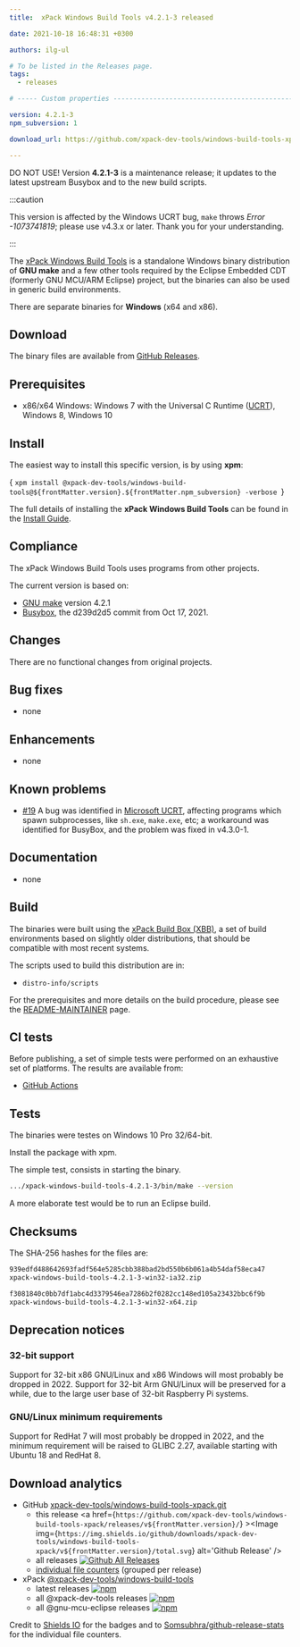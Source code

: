 ```yaml
---
title:  xPack Windows Build Tools v4.2.1-3 released

date: 2021-10-18 16:48:31 +0300

authors: ilg-ul

# To be listed in the Releases page.
tags:
  - releases

# ----- Custom properties -----------------------------------------------------

version: 4.2.1-3
npm_subversion: 1

download_url: https://github.com/xpack-dev-tools/windows-build-tools-xpack/releases/tag/v4.2.1-3/

---
```


DO NOT USE! Version **4.2.1-3** is a maintenance release; it updates to the latest upstream Busybox and to the new build scripts.

<!-- truncate -->


:::caution

This version is affected by the Windows UCRT bug, `make` throws _Error -1073741819_; please use v4.3.x or later. Thank you for your understanding.

:::

The [xPack Windows Build Tools](https://xpack-dev-tools.github.io/windows-build-tools-xpack/)
is a standalone Windows binary distribution of
**GNU make** and a few other tools required by the Eclipse Embedded CDT
(formerly GNU MCU/ARM Eclipse) project, but the binaries can also be used in
generic build environments.

There are separate binaries for **Windows** (x64 and x86).

## Download

The binary files are available from <a href={frontMatter.download_url}>GitHub Releases</a>.

## Prerequisites

- x86/x64 Windows: Windows 7 with the Universal C Runtime
  ([UCRT](https://support.microsoft.com/en-us/topic/update-for-universal-c-runtime-in-windows-c0514201-7fe6-95a3-b0a5-287930f3560c)),
  Windows 8, Windows 10

## Install

The easiest way to install this specific version, is by using **xpm**:

<CodeBlock language="console"> {
`xpm install @xpack-dev-tools/windows-build-tools@${frontMatter.version}.${frontMatter.npm_subversion} -verbose
`} </CodeBlock>

The full details of installing the **xPack Windows Build Tools**
can be found in the [Install Guide](/docs/install/).

## Compliance

The xPack Windows Build Tools uses programs from other projects.

The current version is based on:

- [GNU make](https://ftpmirror.gnu.org/make/) version 4.2.1
- [Busybox](https://github.com/rmyorston/busybox-w32), the d239d2d5
commit from Oct 17, 2021.

## Changes

There are no functional changes from original projects.

## Bug fixes

- none

## Enhancements

- none

## Known problems

- [#19](https://github.com/xpack-dev-tools/windows-build-tools-xpack/issues/19)
  A bug was identified in [Microsoft UCRT](https://github.com/xpack-dev-tools/ms-spawn-issue),
  affecting programs which spawn subprocesses, like `sh.exe`, `make.exe`, etc;
  a workaround was identified for BusyBox, and the problem was fixed in
  v4.3.0-1.

## Documentation

- none

## Build

The binaries were built using the
[xPack Build Box (XBB)](https://xpack.github.io/xbb/), a set
of build environments based on slightly older distributions, that should be
compatible with most recent systems.

The scripts used to build this distribution are in:

- `distro-info/scripts`

For the prerequisites and more details on the build procedure, please see the
[README-MAINTAINER](https://github.com/xpack-dev-tools/windows-build-tools-xpack/blob/xpack/README-MAINTAINER.md) page.

## CI tests

Before publishing, a set of simple tests were performed on an exhaustive
set of platforms. The results are available from:

- [GitHub Actions](https://github.com/xpack-dev-tools/windows-build-tools-xpack/actions/)

## Tests

The binaries were testes on Windows 10 Pro 32/64-bit.

Install the package with xpm.

The simple test, consists in starting the binary.

```sh
.../xpack-windows-build-tools-4.2.1-3/bin/make --version
```

A more elaborate test would be to run an Eclipse build.

## Checksums

The SHA-256 hashes for the files are:

```txt
939edfd488642693fadf564e5285cbb388bad2bd550b6b061a4b54daf58eca47
xpack-windows-build-tools-4.2.1-3-win32-ia32.zip

f3081840c0bb7df1abc4d3379546ea7286b2f0282cc148ed105a23432bbc6f9b
xpack-windows-build-tools-4.2.1-3-win32-x64.zip

```

## Deprecation notices

### 32-bit support

Support for 32-bit x86 GNU/Linux and x86 Windows will most probably
be dropped in 2022. Support for 32-bit Arm GNU/Linux will be preserved
for a while, due to the large user base of 32-bit Raspberry Pi systems.

### GNU/Linux minimum requirements

Support for RedHat 7 will most probably be dropped in 2022, and the
minimum requirement will be raised to GLIBC 2.27, available starting
with Ubuntu 18 and RedHat 8.

## Download analytics

- GitHub [xpack-dev-tools/windows-build-tools-xpack.git](https://github.com/xpack-dev-tools/windows-build-tools-xpack/)
  - this release <a href={`https://github.com/xpack-dev-tools/windows-build-tools-xpack/releases/v${frontMatter.version}/`} ><Image img={`https://img.shields.io/github/downloads/xpack-dev-tools/windows-build-tools-xpack/v${frontMatter.version}/total.svg`} alt='Github Release' /></a>
  - all releases [![Github All Releases](https://img.shields.io/github/downloads/xpack-dev-tools/windows-build-tools-xpack/total.svg)](https://github.com/xpack-dev-tools/windows-build-tools-xpack/releases/)
  - [individual file counters](https://somsubhra.github.io/github-release-stats/?username=xpack-dev-tools&repository=windows-build-tools-xpack) (grouped per release)
- xPack [@xpack-dev-tools/windows-build-tools](https://github.com/xpack-dev-tools/windows-build-tools-xpack/)
  - latest releases [![npm](https://img.shields.io/npm/dw/@xpack-dev-tools/windows-build-tools.svg)](https://www.npmjs.com/package/@xpack-dev-tools/windows-build-tools/)
  - all @xpack-dev-tools releases [![npm](https://img.shields.io/npm/dt/@xpack-dev-tools/windows-build-tools.svg)](https://www.npmjs.com/package/@xpack-dev-tools/windows-build-tools/)
  - all @gnu-mcu-eclipse releases [![npm](https://img.shields.io/npm/dt/@gnu-mcu-eclipse/windows-build-tools.svg)](https://www.npmjs.com/package/@gnu-mcu-eclipse/windows-build-tools/)

Credit to [Shields IO](https://shields.io) for the badges and to
[Somsubhra/github-release-stats](https://github.com/Somsubhra/github-release-stats)
for the individual file counters.
